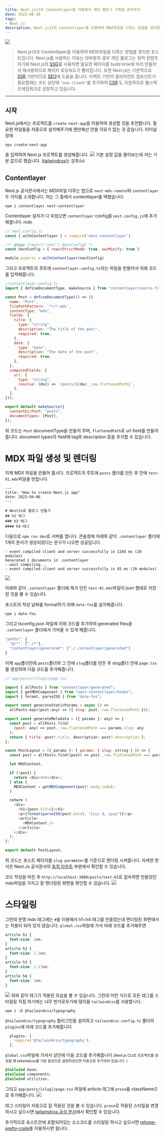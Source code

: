```yaml
---
title: Next.js13과 Contentlayer을 이용해서 개인 블로그 구축할 준비하기
date: 2023-08-30
tags:
- Next.js
description: Next.js13과 Contentlayer을 이용하여 MDX파일을 다루는 방법을 정리한 포스트입니다.
---
```


![](/images/thumbnails/nextjs.png)

> Next.js13과 Contentlayer을 이용하여 MDX파일을 다루는 방법을 정리한 포스트입니다.
Next.js를 사용하는 이유는 대부분의 경우 개인 블로그는 정적 컨텐츠이기에 Next.js의 
[SSG](https://nextjs.org/docs/pages/building-your-application/rendering/static-site-generation)를 사용하면
필요한 페이지를 build time에 미리 만들어서 재사용하므로 페이지 로딩속도가 빨라집니다. 또한 Next.js는 기본적으로
[SSR](https://nextjs.org/docs/pages/building-your-application/rendering/server-side-rendering) 기반이므로
[SEO](https://nextjs.org/learn/seo/introduction-to-seo)에 도움을 줍니다.
리액트 기반의 클라이언트 컴포넌트가 필요할때는 코드 상단에 `"use client"`를 추가하여
[CSR](https://nextjs.org/docs/pages/building-your-application/rendering/client-side-rendering)
도 지원하므로 풀스택 프레임워크로 성장하고 있습니다.

***

## 시작
Next.js에서는 프로젝트를 `create-next-app`을 이용하여 생성할 것을 추천합니다. 필요한 파일들을 자동으로
설치해주기에 웬만해선 안쓸 이유가 없는 것 같습니다. 터미널 창에 
```
npx create-next-app
```

을 입력하여 Next.js 프로젝트를 생성해줍니다.
![](/images/8.30/8.30.image1.png)
기본 설정 값을 물어보는데 저는 기본 값으로 했습니다. ([tailwindcss](https://tailwindcss.com/)는 강추👍)

## Contentlayer

Next.js 공식문서에서는 MDX파일 다루는 법으로 `next-mdx-remote`와 `contentlayer` 두 가지를 소개합니다.
저는 그 중에서 contentlayer를 택했습니다.

```
npm i contentlayer next-contentlayer
```
Contentlayer 설치가 다 되었으면 `contentlayer` config를 `next.config.js`에 추가해줍니다.
mdx 
```js
// next.config.js
const { withContentlayer } = require('next-contentlayer')

/** @type {import('next').NextConfig} */
const nextConfig = { reactStrictMode: true, swcMinify: true }

module.exports = withContentlayer(nextConfig)
```
그리고 프로젝트의 루트에 `contentlayer.config.ts`라는 파일을 만들어서 아래 코드를 입력해줍니다.
```js
//contentlayer.config.ts
import { defineDocumentType, makeSource } from "contentlayer/source-files";

const Post = defineDocumentType(() => ({
  name: "Post",
  filePathPattern: `**/*.mdx`,
  contentType: "mdx",
  fields: {
    title: {
      type: "string",
      description: "The title of the post",
      required: true,
    },
    date: {
      type: "date",
      description: "The date of the post",
      required: true,
    },
  },
  computedFields: {
    url: {
      type: "string",
      resolve: (doc) => `/posts/${doc._raw.flattenedPath}`,
    },
  },
}));

export default makeSource({
  contentDirPath: "posts",
  documentTypes: [Post],
});
```
위 코드는 `Post` documentType을 만들어 주며, `flattenedPath`로 url field를 만들어 줍니다.
document types의 field에 tag와 description 등을 추가할 수 있습니다.
# MDX 파일 생성 및 렌더링
이제 MDX 파일을 만들어 봅시다. 프로젝트의 루트에 `posts` 폴더를 만든 후 안에 `test-01.mdx`파일을 만듭니다.

```
---
title: "How to create Next.js app"
date: 2023-04-06
---

# NextJs로 블로그 만들기
## h2 태그
### h3 태그
#### h4 태그
```
다음으로 `npm run dev`로 서버를 엽니다. 콘솔창에 아래와 같이 `.contentlayer` 폴더에
1개의 문서가 생성되었다는 문구가 나오면 성공입니다.

```
- event compiled client and server successfully in 1284 ms (20 modules)
Generated 1 documents in .contentlayer
- wait compiling...
- event compiled client and server successfully in 85 ms (20 modules)
```
![](/images/8.30/8.30.image2.png)

아래와 같이 `.contentlayer` 폴더에 제가 만든 `test-01.mdx`파일이 json 형태로 저장된 것을 볼 수 있습니다.

포스트의 작성 날짜를 format하기 위해 `date-fns`를 설치해줍니다.
```
npm i date-fns
```
그리고 tsconfig.json 파일에 아래 코드를 추가하여 generated files을  `.contentlayer` 폴더에서 가져올 수 
있게 해줍니다.
```js
"paths": {
  "@/*": ["./*"],
  "contentlayer/generated": ["./.contentlayer/generated"]
}
```

이제 `app`폴더안에 `posts`폴더와 그 안에 `slug`폴더를 만든 후 slug폴더 안에 `page.tsx`를 생성하여 
다음 코드를 추가해줍니다.

```js
// app/posts/[slug]/page.tsx

import { allPosts } from "contentlayer/generated";
import { getMDXComponent } from "next-contentlayer/hooks";
import { format, parseISO } from "date-fns";

export const generateStaticParams = async () =>
  allPosts.map((post:any) => ({ slug: post._raw.flattenedPath }));

export const generateMetadata = ({ params }: any) => {
  const post = allPosts.find(
    (post: any) => post._raw.flattenedPath === params.slug: any
  );
  return { title: post?.title, description: post?.description };
};

const PostLayout = ({ params }: { params: { slug: string } }) => {
  const post = allPosts.find((post) => post._raw.flattenedPath === params.slug);

  let MDXContent;

  if (!post) {
    return <div>404</div>;
  } else {
    MDXContent = getMDXComponent(post!.body.code);
  }

  return (
    <div>
      <h1>{post.title}</h1>
      <p>{format(parseISO(post.date), "LLLL d, yyyy")}</p>
      <article>
        <MDXContent />
      </article>
    </div>
  );
};

export default PostLayout;
```

위 코드는 포스트 페이지를 `slug parameter`를 기준으로 렌더링 시켜줍니다. 자세한 방식은 Next.Js 공식문서의
[동적 라우트](https://nextjs.org/docs/pages/building-your-application/routing/dynamic-routes) 부분에서 확인할 수 있습니다.

코드 작성을 마친 후 `http://localhost:3000/posts/test-01`로 접속하면
만들었던 mdx파일을 가지고 잘 렌더링된 화면을 확인할 수 있습니다.
![](/images/8.30/8.30.image3.png)
# 스타일링
그런데 분명 mdx 태그에는 `#`을 이용해서 h1~h4 태그를 만들었는데 렌더링된 화면에서는 적용이 되어 있지 않습니다.
`global.css`파일에 가서 아래 코드를 추가해주면

```css
article h1 {
  font-size: 2em;
}
article h2 {
  font-size: 1.5em;
}
article h3 {
  font-size: 1.17em;
}
article h4 {
  font-size: 1em;
}
```

![](/images/8.30/8.30.image4.png)
위와 같이 태그가 적용된 모습을 볼 수 있습니다. 그런데 이런 식으로 모든 태그를 스타일링 직접 하기에는 너무 번거로우기에 
많이들 `tailwindcss`를 사용합니다.

```
npm i -D @tailwindcss/typography
```

`@tailwindcss/typography` 플러그인을 설치하고 `tailwindcss.config.ts` 폴더의 `plugins`에 아래 코드를
추가해줍니다
```js
  plugins: [
    require('@tailwindcss/typography'),
  ],
```

`global.css`파일에 가셔서 상단에 다음 코드를 추가해줍니다.<small>(Next.js CLI로 프로젝트를 생성할 때 tailwindcss를 기본 옵션으로 설정하셨으면 자동으로 추가되어 있습니다. )</small>
```css
@tailwind base;
@tailwind components;
@tailwind utilities;
```

그리고 `app/posts/[slug]/page.tsx` 파일에 ariticle 태그에 `prose`를 className으로 추가해줍니다.
![](/images/8.30/8.30.image5.png)

태그 스타일이 자동으로 잘 적용된 것을 볼 수 있습니다. `prose`로 적용된 스타일을 변경하시고 싶으시면
[tailwindcss 공식 문서](https://tailwindcss.com/docs/typography-plugin)에서 확인할 수 있습니다.

추가적으로 포스트안에 포함되어있는 소스코드를 스타일링 하시고 싶으시면
[rehype-pretty-code](https://rehype-pretty-code.netlify.app/)를 이용하시면 됩니다.


